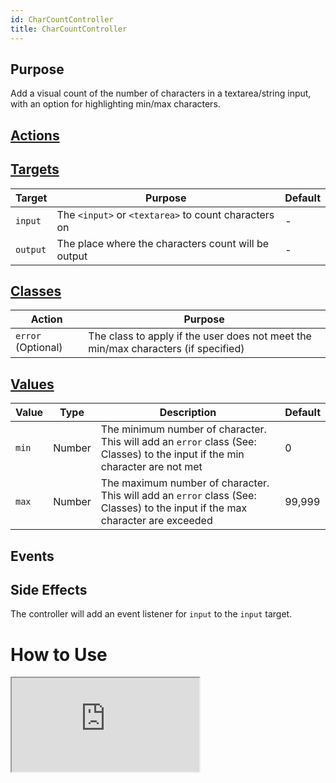 ```yaml
---
id: CharCountController
title: CharCountController
---
```





## Purpose

Add a visual count of the number of characters in a textarea/string input, with an option for highlighting min/max characters.


## [Actions](https://stimulus.hotwire.dev/reference/actions)


<NoActions/>

## [Targets](https://stimulus.hotwire.dev/reference/targets)

| Target | Purpose | Default |
| --- | --- | --- |
| `input` | The `<input>` or `<textarea>` to count characters on | - |
| `output` | The place where the characters count will be output | - |

## [Classes](https://stimulus.hotwire.dev/reference/classes)

| Action | Purpose |
| --- | --- |
| `error` (Optional) | The class to apply if the user does not meet the min/max characters (if specified) |

## [Values](https://stimulus.hotwire.dev/reference/values)

| Value | Type | Description | Default |
| --- | --- | --- | --- |
| `min` | Number | The minimum number of character. This will add an `error` class (See: Classes) to the input if the min character are not met | 0 |
| `max` | Number | The maximum number of character. This will add an `error` class (See: Classes) to the input if the max character are exceeded | 99,999 |

## Events


<NoEvents/>

## Side Effects

The controller will add an event listener for `input` to the `input` target.



# How to Use

<iframe
  src="https://codesandbox.io/embed/char-count-u0zvi?fontsize=14&hidenavigation=1&theme=dark"
  style={{width: "100%", height: "500px", border: "0", borderRadius: "4px", overflow: "hidden"}}
  sandbox="allow-forms allow-modals allow-popups allow-presentation allow-same-origin allow-scripts"
/>
